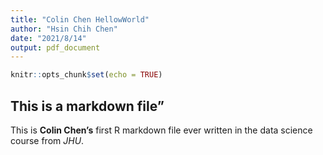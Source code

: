 ```yaml
---
title: "Colin Chen HellowWorld"
author: "Hsin Chih Chen"
date: "2021/8/14"
output: pdf_document
---
```


```r
knitr::opts_chunk$set(echo = TRUE)
```

## This is a markdown file"

This is **Colin Chen's** first R markdown file ever written in the data science course from *JHU*. 


